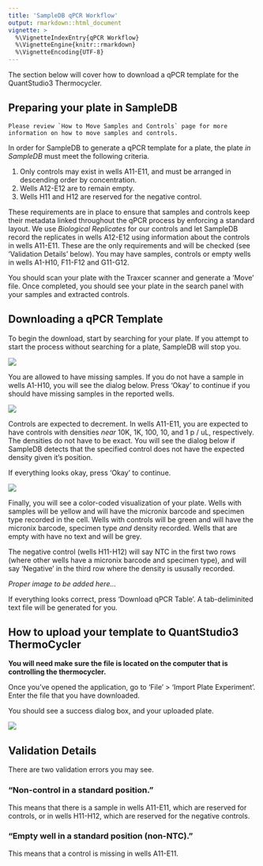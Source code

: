 ```yaml
---
title: 'SampleDB qPCR Workflow'
output: rmarkdown::html_document
vignette: >
  %\VignetteIndexEntry{qPCR Workflow}
  %\VignetteEngine{knitr::rmarkdown}
  %\VignetteEncoding{UTF-8}
---
```



The section below will cover how to download a qPCR template for the QuantStudio3 Thermocycler. 

## Preparing your plate in SampleDB

```
Please review `How to Move Samples and Controls` page for more information on how to move samples and controls.
```

In order for SampleDB to generate a qPCR template for a plate, the plate <em>in SampleDB</em> must meet the following criteria.

1. Only controls may exist in wells A11-E11, and must be arranged in descending order by concentration.
2. Wells A12-E12 are to remain empty.
3. Wells H11 and H12 are reserved for the negative control.

These requirements are in place to ensure that samples and controls keep their metadata linked throughout the qPCR process by enforcing a standard layout. We use <em>Biological Replicates</em> for our controls and let SampleDB record the replicates in wells A12-E12 using information about the controls in wells A11-E11. These are the only requirements and will be checked (see 'Validation Details' below). You may have samples, controls or empty wells in wells A1-H10, F11-F12 and G11-G12.

You should scan your plate with the Traxcer scanner and generate a 'Move' file. Once completed, you should see your plate in the search panel with your samples and extracted controls.

## Downloading a qPCR Template

To begin the download, start by searching for your plate. If you attempt to start the process without searching for a plate, SampleDB will stop you.

![](qPCR_StartButton.png)

You are allowed to have missing samples. If you do not have a sample in wells A1-H10, you will see the dialog below. Press 'Okay' to continue if you should have missing samples in the reported wells.

![](qPCR_MissingSamples.png)

Controls are expected to decrement. In wells A11-E11, you are expected to have controls with densities <em>near</em> 10K, 1K, 100, 10, and 1 p / uL, respectively. The densities do not have to be exact. You will see the dialog below if SampleDB detects that the specified control does not have the expected density given it's position.

If everything looks okay, press 'Okay' to continue.

![](qPCR_DensityMismatch.png)

Finally, you will see a color-coded visualization of your plate. Wells with samples will be yellow and will have the micronix barcode and specimen type recorded in the cell. Wells with controls will be green and will have the micronix barcode, specimen type <em>and</em> density recorded. Wells that are empty with have no text and will be grey. 

The negative control (wells H11-H12) will say NTC in the first two rows (where other wells have a micronix barcode and specimen type), and will say 'Negative' in the third row where the density is ususally recorded.

<em>Proper image to be added here...</em>

If everything looks correct, press 'Download qPCR Table'. A tab-deliminited text file will be generated for you.

## How to upload your template to QuantStudio3 ThermoCycler

**You will need make sure the file is located on the computer that is controlling the thermocycler.**

Once you've opened the application, go to 'File' > 'Import Plate Experiment'. Enter the file that you have downloaded.

You should see a success dialog box, and your uploaded plate.

![](qPCR_QuantStudio_PostUpload.png)

## Validation Details

There are two validation errors you may see.

### "Non-control in a standard position."

This means that there is a sample in wells A11-E11, which are reserved for controls, or in wells H11-H12, which are reserved for the negative controls.

### "Empty well in a standard position (non-NTC)."

This means that a control is missing in wells A11-E11.

